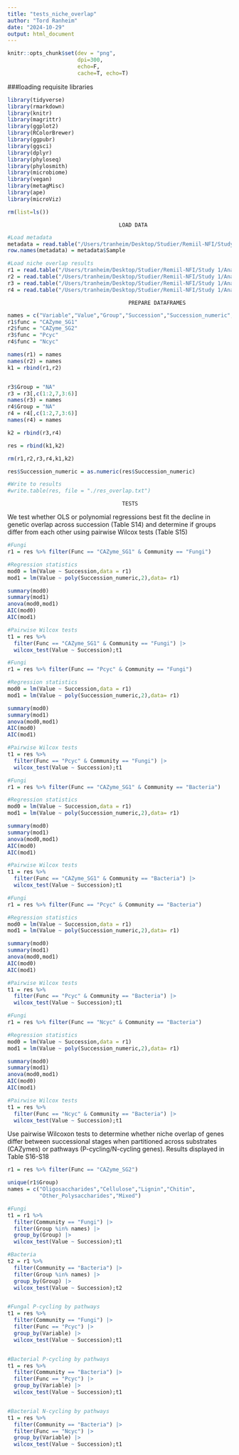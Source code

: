 ```yaml
---
title: "tests_niche_overlap"
author: "Tord Ranheim"
date: "2024-10-29"
output: html_document
---
```



```r
knitr::opts_chunk$set(dev = "png",
                      dpi=300,
                      echo=F,
                      cache=T, echo=T)
```



###loading requisite libraries 
```r
library(tidyverse)
library(rmarkdown)
library(knitr)
library(magrittr)
library(ggplot2)
library(RColorBrewer)
library(ggpubr)
library(ggsci)
library(dplyr)
library(phyloseq)
library(phylosmith)
library(microbiome)
library(vegan)
library(metagMisc)
library(ape)
library(microViz)

```



```r
rm(list=ls())

```


                                       LOAD DATA
###################################################################################################

```r

#Load metadata
metadata = read.table("/Users/tranheim/Desktop/Studier/Remiil-NFI/Study 1/Processing/Metadata/Result/metadata.txt")
row.names(metadata) = metadata$Sample

#Load niche overlap results
r1 = read.table("/Users/tranheim/Desktop/Studier/Remiil-NFI/Study 1/Analyses/Revision/results/lno_cazyme_SG1.txt")
r2 = read.table("/Users/tranheim/Desktop/Studier/Remiil-NFI/Study 1/Analyses/Revision/results/lno_cazyme_SG2.txt")
r3 = read.table("/Users/tranheim/Desktop/Studier/Remiil-NFI/Study 1/Analyses/Revision/results/res_lno_pcyc.txt")
r4 = read.table("/Users/tranheim/Desktop/Studier/Remiil-NFI/Study 1/Analyses/Revision/results/res_lno_ncyc.txt")

```


                                          PREPARE DATAFRAMES
###################################################################################################

```r

names = c("Variable","Value","Group","Succession","Succession_numeric","Community","Func")
r1$func = "CAZyme_SG1"
r2$func = "CAZyme_SG2"
r3$func = "Pcyc"
r4$func = "Ncyc"

names(r1) = names
names(r2) = names
k1 = rbind(r1,r2)


r3$Group = "NA"
r3 = r3[,c(1:2,7,3:6)]
names(r3) = names
r4$Group = "NA"
r4 = r4[,c(1:2,7,3:6)]
names(r4) = names

k2 = rbind(r3,r4)

res = rbind(k1,k2)

rm(r1,r2,r3,r4,k1,k2)

res$Succession_numeric = as.numeric(res$Succession_numeric)

#Write to results
#write.table(res, file = "./res_overlap.txt")

```


                                        TESTS
###################################################################################################

We test whether OLS or polynomial regressions best fit the decline in genetic overlap across succession (Table S14) and determine if groups differ from each other using pairwise Wilcox tests (Table S15)

```r

#Fungi
r1 = res %>% filter(Func == "CAZyme_SG1" & Community == "Fungi")

#Regression statistics
mod0 = lm(Value ~ Succession,data = r1)
mod1 = lm(Value ~ poly(Succession_numeric,2),data= r1)

summary(mod0)
summary(mod1)
anova(mod0,mod1)
AIC(mod0)
AIC(mod1)

#Pairwise Wilcox tests
t1 = res %>%
  filter(Func == "CAZyme_SG1" & Community == "Fungi") |>
  wilcox_test(Value ~ Succession);t1

```


```r

#Fungi
r1 = res %>% filter(Func == "Pcyc" & Community == "Fungi")

#Regression statistics
mod0 = lm(Value ~ Succession,data = r1)
mod1 = lm(Value ~ poly(Succession_numeric,2),data= r1)

summary(mod0)
summary(mod1)
anova(mod0,mod1)
AIC(mod0)
AIC(mod1)

#Pairwise Wilcox tests
t1 = res %>%
  filter(Func == "Pcyc" & Community == "Fungi") |>
  wilcox_test(Value ~ Succession);t1


```


```r

#Fungi
r1 = res %>% filter(Func == "CAZyme_SG1" & Community == "Bacteria")

#Regression statistics
mod0 = lm(Value ~ Succession,data = r1)
mod1 = lm(Value ~ poly(Succession_numeric,2),data= r1)

summary(mod0)
summary(mod1)
anova(mod0,mod1)
AIC(mod0)
AIC(mod1)

#Pairwise Wilcox tests
t1 = res %>%
  filter(Func == "CAZyme_SG1" & Community == "Bacteria") |>
  wilcox_test(Value ~ Succession);t1

```


```r

#Fungi
r1 = res %>% filter(Func == "Pcyc" & Community == "Bacteria")

#Regression statistics
mod0 = lm(Value ~ Succession,data = r1)
mod1 = lm(Value ~ poly(Succession_numeric,2),data= r1)

summary(mod0)
summary(mod1)
anova(mod0,mod1)
AIC(mod0)
AIC(mod1)

#Pairwise Wilcox tests
t1 = res %>%
  filter(Func == "Pcyc" & Community == "Bacteria") |>
  wilcox_test(Value ~ Succession);t1

```


```r

#Fungi
r1 = res %>% filter(Func == "Ncyc" & Community == "Bacteria")

#Regression statistics
mod0 = lm(Value ~ Succession,data = r1)
mod1 = lm(Value ~ poly(Succession_numeric,2),data= r1)

summary(mod0)
summary(mod1)
anova(mod0,mod1)
AIC(mod0)
AIC(mod1)

#Pairwise Wilcox tests
t1 = res %>%
  filter(Func == "Ncyc" & Community == "Bacteria") |>
  wilcox_test(Value ~ Succession);t1

```


Use pairwise Wilcoxon tests to determine whether niche overlap of genes differ between successional stages when partitioned across substrates (CAZymes) or pathways (P-cycling/N-cycling genes). Results displayed in Table S16-S18

```r

r1 = res %>% filter(Func == "CAZyme_SG2")

unique(r1$Group)
names = c("Oligosaccharides","Cellulose","Lignin","Chitin",
          "Other_Polysaccharides","Mixed")

#Fungi
t1 = r1 %>%
  filter(Community == "Fungi") |>
  filter(Group %in% names) |>
  group_by(Group) |>
  wilcox_test(Value ~ Succession);t1

#Bacteria
t2 = r1 %>%
  filter(Community == "Bacteria") |>
  filter(Group %in% names) |>
  group_by(Group) |>
  wilcox_test(Value ~ Succession);t2


#Fungal P-cycling by pathways
t1 = res %>%
  filter(Community == "Fungi") |>
  filter(Func == "Pcyc") |>
  group_by(Variable) |>
  wilcox_test(Value ~ Succession);t1


#Bacterial P-cycling by pathways
t1 = res %>%
  filter(Community == "Bacteria") |>
  filter(Func == "Pcyc") |>
  group_by(Variable) |>
  wilcox_test(Value ~ Succession);t1


#Bacterial N-cycling by pathways
t1 = res %>%
  filter(Community == "Bacteria") |>
  filter(Func == "Ncyc") |>
  group_by(Variable) |>
  wilcox_test(Value ~ Succession);t1


```










